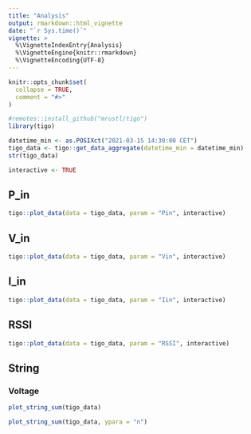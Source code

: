 ```yaml
---
title: "Analysis"
output: rmarkdown::html_vignette
date: "`r Sys.time()`"
vignette: >
  %\VignetteIndexEntry{Analysis}
  %\VignetteEngine{knitr::rmarkdown}
  %\VignetteEncoding{UTF-8}
---
```


```r
knitr::opts_chunk$set(
  collapse = TRUE,
  comment = "#>"
)
```

```r
#remotes::install_github("mrustl/tigo")
library(tigo)

datetime_min <- as.POSIXct("2021-03-15 14:30:00 CET")
tigo_data <- tigo::get_data_aggregate(datetime_min = datetime_min) 
str(tigo_data)

interactive <- TRUE
```


## P_in 

```r
tigo::plot_data(data = tigo_data, param = "Pin", interactive)
```

## V_in 

```r
tigo::plot_data(data = tigo_data, param = "Vin", interactive)
```

## I_in 

```r
tigo::plot_data(data = tigo_data, param = "Iin", interactive)
```

## RSSI 

```r
tigo::plot_data(data = tigo_data, param = "RSSI", interactive)
```

## String 

### Voltage 

```r
plot_string_sum(tigo_data)
```

```r
plot_string_sum(tigo_data, ypara = "n")
```

